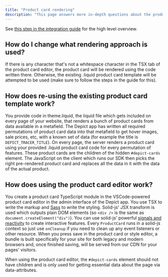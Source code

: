 ```yaml
---
title: "Product card rendering"
description: "This page answers more in-depth questions about the product card rendering in the shopify app."
---
```


See [this step in the integration guide](/shopify-guide/setup/edit-theme-body) for the high level overview.

## How do I change what rendering approach is used?

If there is any character that's not a whitespace character in the TSX tab of the product card editor, the product card will be rendered using the code written there. Otherwise, the existing .liquid product card template will be attempted to be used (make sure to follow the steps in the guide for this).

## How does re-using the existing product card template work?

You provide code in theme.liquid, the liquid file which gets included on every page of your website, that renders a bunch of product cards from data available in a metafield. The Depict app has written all required permutations of product card data into that metafield to get hover images, sale prices, etc, with a known set of data (for example the title is `DEPICT_TRACER_TITLE`). On every page, the server renders a product card using your provided .liquid product card code for every permutation of features. These product cards are the children of the hidden `#depict-cards` element. The JavaScript on the client which runs our SDK then picks the right pre-rendered product card and replaces all the data in it with the data of the actual product.

## How does using the product card editor work?

You create a product card TypeScript module in the VSCode-powered product card editor in the admin interface of the Depict app. You use TSX to write the markup and [Sass](https://sass-lang.com/) to write the styling. Solid-js' JSX transform is used which outputs plain DOM elements (so `<div />` is the same as `document.createElement("div")`). You can use solid-js' powerful [signals and reactivity](https://www.solidjs.com/tutorial/introduction_signals) to create interactive features. Every `ProductCard` runs in a solid-js context so just use `onCleanup` if you need to clean up any event listeners or other resource. When you press save in the product card or style editor, a bundle is built specifically for your site for both legacy and modern browsers and, once finished saving, will be served from our CDN for your pages' visitors.

When using the product card editor, the `#depict-cards` element should not have children and is only used for getting essential data about the page via data-attributes.